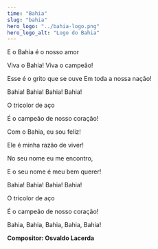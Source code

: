 ```yaml
---
time: "Bahia"
slug: "bahia"
hero_logo: "../bahia-logo.png"
hero_logo_alt: "Logo do Bahia"
---
```


E o Bahia é o nosso amor

Viva o Bahia! Viva o campeão!

Esse é o grito que se ouve
Em toda a nossa nação!

Bahia! Bahia! Bahia! Bahia!

O tricolor de aço

É o campeão de nosso coração!

Com o Bahia, eu sou feliz!

Ele é minha razão de viver!

No seu nome eu me encontro,

E o seu nome é meu bem querer!

Bahia! Bahia! Bahia! Bahia!

O tricolor de aço

É o campeão de nosso coração!

Bahia, Bahia, Bahia, Bahia, Bahia!


**Compositor: Osvaldo Lacerda**